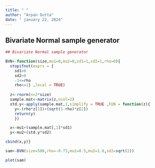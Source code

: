 ---
title: " "
author: "Arpan Dutta"
date: " january 22, 2024"
---

## Bivariate Normal sample generator

```{r}
## Bivariate Normal sample generator

BVN<-function(size,mu1=0,mu2=0,sd1=1,sd2=1,rho=0){
  stopifnot(exprs = {
    sd1>0
    sd2>0
    -1<=rho 
    rho<=1} ,local = TRUE)
  
  z<-rnorm(n=2*size)
  sample.mat<-matrix(z,ncol=2)
  std.y<-apply(sample.mat,1,simplify = TRUE ,FUN = function(z){
    y<-(rho*z[1])+(sqrt(1-rho)*z[2])
    return(y)
    })

  x<-mu1+(sample.mat[,1]*sd1)
  y<-mu2+(std.y*sd2)

cbind(x,y)}

sam<-BVN(size=500,rho=-0.73,mu1=0.5,mu2=1.8,sd2=sqrt(2))

plot(sam)

```
